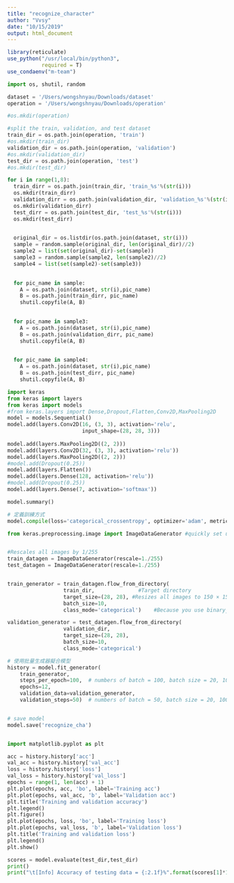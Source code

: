 ```yaml
---
title: "recognize_character"
author: "Vvsy"
date: "10/15/2019"
output: html_document
---
```


```r
library(reticulate)
use_python("/usr/local/bin/python3",
           required = T)
use_condaenv("m-team")
```

```python
import os, shutil, random
```

```python
dataset = '/Users/wongshnyau/Downloads/dataset'
operation = '/Users/wongshnyau/Downloads/operation'

#os.mkdir(operation)
```

```python
#split the train, validation, and test dataset
train_dir = os.path.join(operation, 'train')
#os.mkdir(train_dir)
validation_dir = os.path.join(operation, 'validation')
#os.mkdir(validation_dir)
test_dir = os.path.join(operation, 'test')
#os.mkdir(test_dir)
```



```python
for i in range(1,8):
  train_dirr = os.path.join(train_dir, 'train_%s'%(str(i)))
  os.mkdir(train_dirr)
  validation_dirr = os.path.join(validation_dir, 'validation_%s'%(str(i)))
  os.mkdir(validation_dirr)
  test_dirr = os.path.join(test_dir, 'test_%s'%(str(i)))
  os.mkdir(test_dirr)

  
  original_dir = os.listdir(os.path.join(dataset, str(i)))
  sample = random.sample(original_dir, len(original_dir)//2)
  sample2 = list(set(original_dir)-set(sample))
  sample3 = random.sample(sample2, len(sample2)//2)
  sample4 = list(set(sample2)-set(sample3))

  
  for pic_name in sample:
    A = os.path.join(dataset, str(i),pic_name)
    B = os.path.join(train_dirr, pic_name)
    shutil.copyfile(A, B)

  
  for pic_name in sample3:
    A = os.path.join(dataset, str(i),pic_name)
    B = os.path.join(validation_dirr, pic_name)
    shutil.copyfile(A, B)

  
  for pic_name in sample4:
    A = os.path.join(dataset, str(i),pic_name)
    B = os.path.join(test_dirr, pic_name)
    shutil.copyfile(A, B)

```

```python

import keras
from keras import layers
from keras import models
#from keras.layers import Dense,Dropout,Flatten,Conv2D,MaxPooling2D 
model = models.Sequential()
model.add(layers.Conv2D(16, (3, 3), activation='relu',
                        input_shape=(28, 28, 3)))
                        
model.add(layers.MaxPooling2D((2, 2)))
model.add(layers.Conv2D(32, (3, 3), activation='relu'))
model.add(layers.MaxPooling2D((2, 2)))
#model.add(Dropout(0.25)) 
model.add(layers.Flatten())
model.add(layers.Dense(128, activation='relu'))
#model.add(Dropout(0.25)) 
model.add(layers.Dense(7, activation='softmax'))
```

```python
model.summary() 
```



```python
# 定義訓練方式  
model.compile(loss='categorical_crossentropy', optimizer='adam', metrics=['accuracy'])  
```

```python
from keras.preprocessing.image import ImageDataGenerator #quickly set up Python generators that can automatically turn image files on disk into batches of preprocessed tensors.


#Rescales all images by 1/255
train_datagen = ImageDataGenerator(rescale=1./255)
test_datagen = ImageDataGenerator(rescale=1./255)


train_generator = train_datagen.flow_from_directory(
                  train_dir,              #Target directory
                  target_size=(28, 28), #Resizes all images to 150 × 150
                  batch_size=10,
                  class_mode='categorical')    #Because you use binary_crossentropy loss, you need binary labels

validation_generator = test_datagen.flow_from_directory(
                  validation_dir,
                  target_size=(28, 28),
                  batch_size=10,
                  class_mode='categorical')

```

```python
# 使用批量生成器擬合模型
history = model.fit_generator(
    train_generator,
    steps_per_epoch=100,  # numbers of batch = 100, batch size = 20, 100*20 = 2000 = train size
    epochs=12,
    validation_data=validation_generator,
    validation_steps=50)  # numbers of batch = 50, batch size = 20, 100*20 = 1000 = validation size


# save model
model.save('recognize_cha')
```
```python

```



```python
import matplotlib.pyplot as plt

acc = history.history['acc']
val_acc = history.history['val_acc']
loss = history.history['loss']
val_loss = history.history['val_loss']
epochs = range(1, len(acc) + 1)
plt.plot(epochs, acc, 'bo', label='Training acc')
plt.plot(epochs, val_acc, 'b', label='Validation acc')
plt.title('Training and validation accuracy')
plt.legend()
plt.figure()
plt.plot(epochs, loss, 'bo', label='Training loss')
plt.plot(epochs, val_loss, 'b', label='Validation loss')
plt.title('Training and validation loss')
plt.legend()
plt.show()
```



```python
scores = model.evaluate(test_dir,test_dir)  
print()  
print("\t[Info] Accuracy of testing data = {:2.1f}%".format(scores[1]*100.0)) 
```

